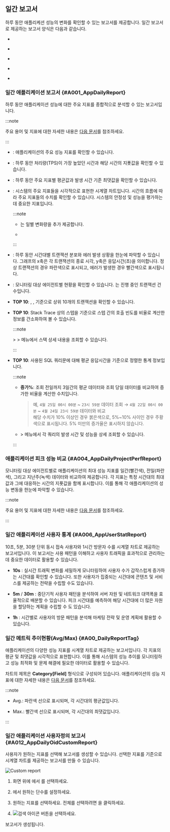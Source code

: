 
## 일간 보고서

하루 동안 애플리케션 성능의 변화를 확인할 수 있는 보고서를 제공합니다. 일간 보고서로 제공하는 보고서 양식은 다음과 같습니다.

* [<Cmdname sid="A001_AppDailyReport" className="uitext" report/>](#A001_AppDailyReport)

* [<Cmdname sid="A004_AppDailyProjectPerfReport" className="uitext" report/>](#A004_AppDailyProjectPerfReport)

* [<Cmdname sid="A006_AppUserStatReport" className="uitext" report/>](#A006_AppUserStatReport)

* [<Cmdname sid="A00_DailyReportTag" className="uitext" report/>](#A00_DailyReportTag)

* [<Cmdname sid="A012_AppDailyOidCustomReport" className="uitext" report/>](#A012_AppDailyOidCustomReport)

### 일간 애플리케이션 보고서 {#A001_AppDailyReport}

하루 동안 애플리케이션 성능에 대한 주요 지표를 종합적으로 분석할 수 있는 보고서입니다.

:::note

주요 용어 및 지표에 대한 자세한 내용은 [다음 문서](#metricdesc)를 참조하세요.

:::

* <Cmdname sid="overview" className="b600" report />: 애플리케이션의 주요 성능 지표를 확인할 수 있습니다.

* <Cmdname sid="peaktime_performance_summary" className="b600" report/>: 하루 동안 처리량(TPS)이 가장 높았던 시간과 해당 시간의 지푯값을 확인할 수 있습니다.

* <Cmdname sid="avg_max_by_metrics" className="b600" report/>: 하루 동안 주요 지표별 평균값과 발생 시간 기준 최댓값을 확인할 수 있습니다.

* <Cmdname sid="performance_trend_chart" className="b600" report/>: 시스템의 주요 지표들을 시각적으로 표현한 시계열 차트입니다. 시간의 흐름에 따라 주요 지표들의 수치를 확인할 수 있습니다. 시스템의 안정성 및 성능을 평가하는데 중요한 지표입니다.

  :::note

  * <Cmdname sid="A100_AppWeeklyReport" className="b600" report/>는 일별 변화량을 추가 제공합니다.

  * <Csvdownload />

  :::

* <Cmdname sid="daily_hitmap" className="b600" report/>: 하루 동안 시간대별 트랜잭션 분포와 에러 발생 상황을 한눈에 파악할 수 있습니다. 그래프의 x축은 각 트랜잭션의 종료 시각, y축은 응답시간(초)을 의미합니다. 정상 트랜잭션의 경우 <span class='ntrs'>파란색</span>으로 표시되고, 에러가 발생한 경우 <span class='etrs'>빨간색</span>으로 표시됩니다.

  <ImgLang img='app_daily_report_03.png' desc='' />

* <Cmdname sid="application_summary" className="b600" report/>: 모니터링 대상 에이전트별 현황을 확인할 수 있습니다. <Cmdname sid="active_cnt" className="b600" report/>는 진행 중인 트랜잭션 건수입니다.

* <Cmdname sid="transaction" className="b600" report/> **TOP 10**: <Cmdname sid="txcount" className="b600" report/>, <Cmdname sid="error_cnt" className="b600" report/>, <Cmdname sid="res_time_avg" className="b600" report/> 기준으로 상위 10개의 트랜잭션을 확인할 수 있습니다.

* <Cmdname sid="top_stack" className="b600" report/> **TOP 10**: Stack Trace 상의 스텝을 기준으로 스텝 간의 호출 빈도를 비율로 계산한 정보를 간소화하여 볼 수 있습니다.

  :::note

  <Cmdname sid="side_analysis" className="uitext" /> &gt; <Cmdname sid="side_stack" className="uitext" /> &gt; <Cmdname sid="topstack" className="uitext" /> 메뉴에서 스택 상세 내용을 조회할 수 있습니다.

  :::

* <Cmdname sid="sql_res_time" className="b600" report/> **TOP 10**: 사용된 SQL 쿼리문에 대해 평균 응답시간을 기준으로 정렬한 통계 정보입니다.

  :::note

  * **증가%**: 조회 전일까지 3일간의 평균 데이터와 조회 당일 데이터를 비교하여 증가한 비율을 계산한 수치입니다.

    > 예, `4월 25일 00시 00분` \~ `23시 59분` 데이터 조회 → `4월 22일 00시 00분` \~ `4월 24일 23시 59분` 데이터와 비교  
    해당 수치가 10% 이상인 경우 <span class='ov10'>붉은색</span>으로, 5%\~10% 사이인 경우 <span class='ov5ud10'>주황색</span>으로 표시됩니다. 5% 미만의 증가율은 표시하지 않습니다.

  * <Cmdname sid="side_statistics" className="uitext" /> &gt; <Cmdname sid="side_statSql" className="uitext" /> 메뉴에서 각 쿼리의 발생 시간 및 성능을 상세 조회할 수 있습니다.

  :::

### 애플리케이션 피크 성능 비교 {#A004_AppDailyProjectPerfReport}

모니터링 대상 에이전트별로 애플리케이션의 최대 성능 지표를 일간(<span class="vslow">빨간색</span>), 전일(<span class="normal">파란색</span>), 그리고 지난주(<span class="snormal">녹색</span>) 데이터와 비교하여 제공합니다. 각 지표는 특정 시간대의 최대값과 그에 대응하는 시간의 지푯값을 함께 표시합니다. 이를 통해 각 애플리케이션의 성능 변동을 한눈에 파악할 수 있습니다.

:::note

주요 용어 및 지표에 대한 자세한 내용은 [다음 문서](#metricdesc)를 참조하세요.

:::

### 일간 애플리케이션 사용자 통계 {#A006_AppUserStatReport}

10초, 5분, 30분 단위 동시 접속 사용자와 1시간 방문자 수를 시계열 차트로 제공하는 보고서입니다. 이 보고서는 사용 패턴을 이해하고 사용자 트래픽을 효과적으로 관리하는 데 중요한 데이터로 활용할 수 있습니다.

* **10s** <Cmdname sid="realtime_user" className="b600" report/>: 실시간 트래픽 변화를 세밀하게 모니터링하여 사용자 수가 갑작스럽게 증가하는 시간대를 확인할 수 있습니다. 또한 사용자가 집중되는 시간대에 콘텐츠 및 서비스를 제공하는 전략을 수립할 수도 있습니다.

* **5m** / **30m** <Cmdname sid="realtime_user" className="b600" report/>: 중단기적 사용자 패턴을 분석하여 서버 자원 및 네트워크 대역폭을 효율적으로 배분할 수 있습니다. 피크 시간대를 예측하여 해당 시간대에 더 많은 자원을 할당하는 계획을 수립할 수 도 있습니다.

* **1h** <Cmdname sid="visitor" className="b600" report/>: 시간별로 사용자의 방문 패턴을 분석해 마케팅 전략 및 운영 계획에 활용할 수 있습니다.

### 일간 메트릭 추이현황(Avg/Max) {#A00_DailyReportTag}

애플리케이션의 다양한 성능 지표를 시계열 차트로 제공하는 보고서입니다. 각 지표의 평균 및 최댓값을 시각적으로 표현합니다. 이를 통해 시스템의 성능 추이를 모니터링하고 성능 최적화 및 문제 해결에 필요한 데이터로 활용할 수 있습니다.

차트의 제목은 **Category[Field]** 형식으로 구성되어 있습니다. 애플리케이션의 성능 지표에 대한 자세한 내용은 [다음 문서](metrics-app)를 참조하세요.

:::note

* <UI>Avg.</UI>: <span class="normal">파란색</span> 선으로 표시되며, 각 시간대의 평균값입니다.

* <UI>Max.</UI>: <span class="vslow">빨간색</span> 선으로 표시되며, 각 시간대의 최댓값입니다.

:::

### 일간 애플리케이션 사용자정의 보고서 {#A012_AppDailyOidCustomReport}

사용자가 원하는 지표를 선택해 보고서를 생성할 수 있습니다. 선택한 지표를 기준으로 시계열 차트를 제공하는 보고서를 만들 수 있습니다.

![Custom report](/img/apm-custom-report.png)

1. 화면 위에 <Cmdname sid="report" className="uitext" />에서 <Cmdname sid="A012_AppDailyOidCustomReport" className="uitext" report />를 선택하세요.

1. <Cmdname sid="layout_setting" className="uitext" />에서 원하는 단수를 설정하세요.

1. 원하는 지표를 선택하세요. 전체를 선택하려면 <Cmdname sid="select_all" className="uitext" />을 클릭하세요.

1. ![검색 아이콘](/img/ico-btn-search.png) 버튼을 선택하세요.

보고서가 생성됩니다.